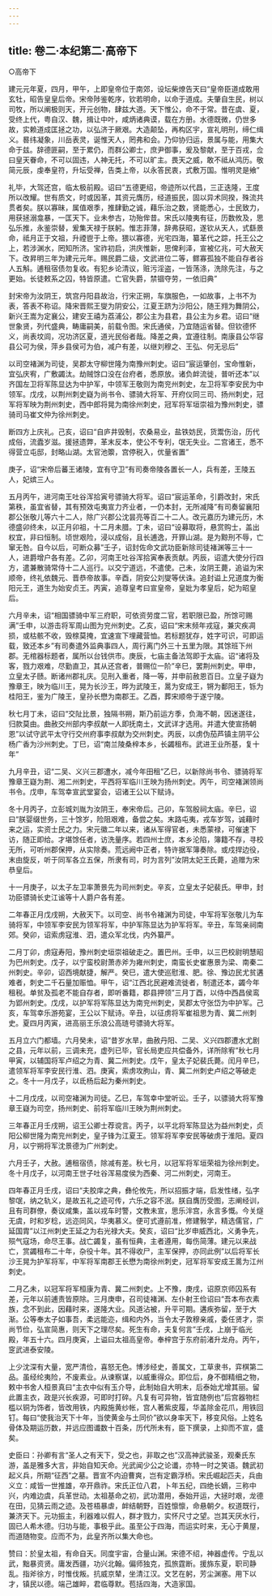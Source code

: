 ```yaml
---
---
---
```

title: 卷二·本纪第二·高帝下
---

○高帝下

建元元年夏，四月，甲午，上即皇帝位于南郊，设坛柴燎告天曰“皇帝臣道成敢用玄牡，昭告皇皇后帝。宋帝陟鉴乾序，钦若明命，以命于道成。夫肇自生民，树以司牧，所以阐极则天，开元创物，肆兹大道。天下惟公，命不于常。昔在虞、夏，受终上代，粤自汉、魏，揖让中叶，咸炳诸典谟，载在方册。水德既微，仍世多故，实赖道成匡拯之功，以弘济于厥艰。大造颠坠，再构区宇，宣礼明刑，缔仁缉义。晷纬凝象，川岳表灵，诞惟天人，罔弗和会。乃仰协归运，景属与能，用集大命于兹。辞德匪嗣，至于累仍，而群公卿士，庶尹御事，爰及黎献，至于百戎，佥曰皇天眷命，不可以固违，人神无托，不可以旷主。畏天之威，敢不祗从鸿历。敬简元辰，虔奉皇符，升坛受禅，告类上帝，以永答民衷，式敷万国。惟明灵是飨”

礼毕，大驾还宫，临太极前殿。诏曰“五德更绍，帝迹所以代昌，三正迭隆，王度所以改耀。世有质文，时或因革，其资元膺历，经道振民，固以异术同揆，殊流共贯者矣。朕以寡昧，属值艰季，推肆勤之诚，藉乐治之数，贤能悉心，士民致力，用获拯溺龛暴，一匡天下。业未参古，功殆侔昔。宋氏以陵夷有征，历数攸及，思弘乐推，永鉴崇替，爰集天禄于朕躬。惟志菲薄，辞弗获昭，遂钦从天人，式繇景命，祗月正于文祖，升禋鬯于上帝。猥以寡德，光宅四海，纂革代之踪，托王公之上，若涉渊水，罔知所济。宝祚初启，洪庆惟新，思俾利泽，宣被亿兆，可大赦天下。改昇明三年为建元元年。赐民爵二级，文武进位二等，鳏寡孤独不能自存者谷人五斛。逋租宿债勿复收。有犯乡论清议，赃污淫盗，一皆荡涤，洗除先注，与之更始。长徒敕系之囚，特皆原遣。亡官失爵，禁锢夺劳，一依旧典”

封宋帝为汝阴王，筑宫丹阳县故治，行宋正朔，车旗服色，一如故事，上书不为表，答表不称诏。降宋晋熙王燮为阴安公，江夏王跻为沙阳公，随王翙为舞阴公，新兴王嵩为定襄公，建安王禧为荔浦公，郡公主为县君，县公主为乡君。诏曰“继世象贤，列代盛典，畴庸嗣美，前载令图。宋氏通侯，乃宜随运省替。但钦德怀义，尚表坟闾，况功济区夏，道光民俗者哉。降差之典，宜遵往制。南康县公华容县公可为侯，萍乡县侯可为伯，减户有差，以继刘穆之、王弘、何无忌后”

以司空褚渊为司徒，吴郡太守柳世隆为南豫州刺史。诏曰“宸运肇创，宝命惟新，宜弘庆宥，广敷蠲汰。劫贼馀口没在台府者，悉原放。诸负衅流徙，普听还本”以齐国左卫将军陈显达为中护军，中领军王敬则为南兖州刺史，左卫将军李安民为中领军。戊戌，以荆州刺史嶷为尚书令、骠骑大将军、开府仪同三司、扬州刺史，冠军将军映为荆州刺史，西中郎将晃为南徐州刺史，冠军将军垣崇祖为豫州刺史，骠骑司马崔文仲为徐州刺史。

断四方上庆礼。己亥，诏曰“自庐井毁制，农桑易业，盐铁妨民，货鬻伤治，历代成俗，流蠹岁滋。援拯遗弊，革末反本，使公不专利，氓无失业。二宫诸王，悉不得营立屯邸，封略山湖。太官池籞，宫停税入，优量省置”

庚子，诏“宋帝后蕃王诸陵，宜有守卫”有司奏帝陵各置长一人，兵有差，王陵五人，妃嫔三人。

五月丙午，进河南王吐谷浑拾寅号骠骑大将军。诏曰“宸运革命，引爵改封，宋氏第秩，虽宜省替，其有预效屯夷宣力齐业者，一仍本封，无所减降”有司奏留襄阳郡公张敬儿等六十二人，除广兴郡公沈昙亮等百二十二人。改元嘉历为建元历，木德盛卯终未，以正月卯祖，十二月未腊。丁未，诏曰“设募取将，悬赏购士，盖出权宜，非曰恒制。顷世艰险，浸以成俗，且长逋逸，开罪山湖。是为黥刑不辱，亡窜无咎。自今以后，可断众募”壬子，诏封佐命文武功臣新除司徒褚渊等三十一人，进爵增户各有差。乙卯，河南王吐谷浑拾寅奉表贡献。丙辰，诏遣大使分行四方，遣兼散骑常侍十二人巡行。以交宁道远，不遣使。己未，汝阴王薨，追谥为宋顺帝，终礼依魏元、晋恭帝故事。辛酉，阴安公刘燮等伏诛。追封谥上兄道度为衡阳元王，道生为始安贞王。丙寅，追尊皇考曰宣皇帝，皇妣为孝皇后，妃为昭皇后。

六月辛未，诏“相国骠骑中军三府职，可依资劳度二官，若职限已盈，所馀可赐满”壬申，以游击将军周山图为兖州刺史。乙亥，诏曰“宋末频年戎寇，兼灾疾凋损，或枯骸不收，毁榇莫掩，宜速宣下埋藏营恤。若标题犹存，姓字可识，可即运载，致还本乡”有司奏遣外监典事四人，周行离门外三十五里为限。其馀班下州郡。无棺器标题者，属所以台钱供市。庚辰，七庙主备法驾即于太庙。诏“诸将及客，戮力艰难，尽勤直卫，其从还宫者，普赐位一阶”辛巳，罢荆州刺史。甲申，立皇太子赜。断诸州郡礼庆。见刑入重者，降一等，并申前赦恩百日。立皇子嶷为豫章王，映为临川王，晃为长沙王，晔为武陵王，暠为安成王，锵为鄱阳王，铄为桂阳王，鉴为广陵王，皇孙长懋为南郡王。乙酉，葬宋顺帝于遂宁陵。

秋七月丁未，诏曰“交阯比景，独隔书朔，斯乃前运方季，负海不朝，因迷遂往，归款莫由。曲赦交州部内李叔献一人即抚南土，文武详才选用。并遣大使宣扬朝恩”以试守武平太守行交州府事李叔献为交州刺史。丙辰，以虏伪茄芦镇主阴平公杨广香为沙州刺史。丁巳，诏“南兰陵桑梓本乡，长蠲租布。武进王业所基，复十年”

九月辛丑，诏“二吴、义兴三郡遭水，减今年田租”乙巳，以新除尚书令、骠骑将军豫章王嶷为荆、湘二州刺史，平西将军临川王映为扬州刺史。丙午，司空褚渊领尚书令。戊申，车驾幸宣武堂宴会，诏诸王公以下赋诗。

冬十月丙子，立彭城刘胤为汝阴王，奉宋帝后。己卯，车驾殷祠太庙。辛巳，诏曰“朕婴缀世务，三十馀岁，险阻艰难，备尝之矣。末路屯夷，戎车岁驾，诚藉时来之运，实资士民之力。宋元徽二年以来，诸从军得官者，未悉蒙禄，可催速下访，随正即给。才堪馀任者，访洗量序。若四州士庶，本乡沦陷，簿籍不存，寻校无所，可听州郡保押，从实除奏。荒远阙中正者，特许据军簿奏除。或戍捍边役，末由旋反，听于同军各立五保，所隶有司，时为言列”汝阴太妃王氏薨，追赠为宋恭皇后。

十一月庚子，以太子左卫率萧景先为司州刺史。辛亥，立皇太子妃裴氏。甲申，封功臣骠骑长史江谧等十人爵户各有差。

二年春正月戊戌朔，大赦天下。以司空、尚书令褚渊为司徒，中军将军张敬儿为车骑将军，中领军李安民为领军将军，中护军陈显达为护军将军。辛丑，车驾亲祠南郊。癸卯，诏索虏寇淮、泗，遣众军北伐，内外纂严。

二月丁卯，虏寇寿阳，豫州刺史垣崇祖破走之。置巴州。壬申，以三巴校尉明慧昭为巴州刺史。戊子，以宁蛮校尉萧赤斧为雍州刺史，南蛮长史崔惠景为梁、南秦二州刺史。辛卯，诏西境献捷，解严。癸巳，遣大使巡慰淮、肥。徐、豫边民尤贫遘难者，刺史二千石量加赈恤。甲午，诏“江西北民避难流徙者，制遣还本，蠲今年租税。单贫及孤老不能自存者，即听番籍，郡县押领”三月丁酉，以侍中西昌侯鸾为郢州刺史。戊戌，以护军将军陈显达为南兖州刺史，吴郡太守张岱为中护军。己亥，车驾幸乐游苑宴，王公以下赋诗。辛丑，以征虏将军崔祖思为青、冀二州刺史。夏四月丙寅，进高丽王乐浪公高琏号骠骑大将军。

五月立六门都墙。六月癸未，诏“昔岁水旱，曲赦丹阳、二吴、义兴四郡遭水尤剧之县，元年以前，三调未充，虚列已毕，官长局吏应共偿备外，详所除宥”秋七月甲寅，以辅国将军卢绍之为青、冀二州刺史。戊午，皇太子妃裴氏薨。闰月辛巳，遣领军将军李安民行淮、泗。庚寅，索虏攻朐山，青、冀二州刺史卢绍之等破走之。冬十一月戊子，以氐杨后起为秦州刺史。

十二月戊戌，以司空褚渊为司徒。乙巳，车驾幸中堂听讼。壬子，以骠骑大将军豫章王嶷为司空，扬州刺史、前将军临川王映为荆州刺史。

三年春正月壬戌朔，诏王公卿士荐谠言。丙子，以平北将军陈显达为益州刺史，贞阳公柳世隆为南兖州刺史，皇子锋为江夏王。领军将军李安民等破虏于淮阳。夏四月，以宁朔将军沈景德为广州刺史。

六月壬子，大赦。逋租宿债，除减有差。秋七月，以冠军将军垣荣祖为徐州刺史。冬十月戊子，以河南王世子吐谷浑易度侯为西秦、河二州刺史，河南王。

四年春正月壬戌，诏曰“夫胶庠之典，彝伦攸先，所以招振才端，启发性绪，弘字黎氓，纳之轨义，是故五礼之迹可传，六乐之容不泯。朕自膺历受图，志阐经训，且有司群僚，奏议咸集，盖以戎车时警，文教未宣，思乐泮宫，永言多慨。今关燧无虞，时和岁稔，远迩同风，华夷慕义。便可式遵前准，修建斅学，精选儒官，广延国胄”以江州刺史王延之为右光禄大夫。癸亥，诏曰“比岁申威西北，义勇争先，殒气寇场，命尽王事。战亡蠲复，虽有恒典，主者遵用，每伤简薄。建元以来战亡，赏蠲租布二十年，杂役十年。其不得收尸，主军保押，亦同此例”以后将军长沙王晃为护军将军，中军将军南郡王长懋为南徐州刺史，冠军将军安成王暠为江州刺史。

二月乙未，以冠军将军桓康为青、冀二州刺史。上不豫，庚戌，诏原京师囚系有差，元年以前逋责皆原除。三月庚申，召司徒褚渊、左仆射王俭诏曰“吾本布衣素族，念不到此，因藉时来，遂隆大业。风道沾被，升平可期。遘疾弥留，至于大渐。公等奉太子如事吾，柔远能迩，缉和内外，当令太子敦穆亲戚，委任贤才，崇尚节俭，弘宣简惠，则天下之理尽矣。死生有命，夫复何言”壬戌，上崩于临光殿，年五十六。四月庚寅，上谥曰太祖高皇帝。奉梓宫于东府前渚升龙舟。丙午，窆武进泰安陵。

上少沈深有大量，宽严清俭，喜怒无色。博涉经史，善属文，工草隶书，弈棋第二品。虽经纶夷险，不废素业。从谏察谋，以威重得众。即位后，身不御精细之物，敕中书舍人桓景真曰“主衣中似有玉介导，此制始自大明末，后泰始尤增其丽。留此置主衣，政是兴长疾源，可即时打碎。凡复有可异物，皆宜随例也”后宫器物栏槛以铜为饰者，皆改用铁，内殿施黄纱帐，宫人著紫皮履，华盖除金花爪，用铁回钉。每曰“使我治天下十年，当使黄金与土同价”欲以身率天下，移变风俗。上姓名骨体及期运历数，并远应图谶数十百条，历代所未有，臣下撰录，上抑而不宣，盛矣。

史臣曰：孙卿有言“圣人之有天下，受之也，非取之也”汉高神武骏圣，观秦氏东游，盖是雅多大言，非始自知天命。光武闻少公之论谶，亦特一时之笑语。魏武初起义兵，所期“征西”之墓。晋宣不内迫曹爽，岂有定霸浮桥。宋氏崛起匹夫，兵由义立：咸皆一世推雄，卒开鼎祚。宋氏正位八君，卜年五纪，四绝长嫡，三称中兴，内难边虞，兵革世动。太祖基命之初，武功潜用，泰始开运，大拯时艰，龙德在田，见猜云雨之迹。及苍梧暴虐，衅结朝野，百姓懔懔，命悬朝夕。权道既行，兼济天下。元功振主，利器难以假人，群才戮力，实怀尺寸之望。岂其天厌水行，固已人希木德。归功与能，事极乎此。虽至公于四海，而运实时来，无心于黄屋，而道随物变。应而不为，此皇齐所以集大命也。

赞曰：於皇太祖，有命自天。同度宇宙，合量山渊。宋德不绍，神器虚传。宁乱以武，黜暴资贤。庸发西疆，功兴北翰。偏师独克，孤旅霆断。援旆东夏，职司静乱。指斧徐方，时惟伐叛。抗威京辇，坐清江汉。文艺在躬，芳尘渊塞。用下以才，镇民以德。端己雄睟，君临尊默。苞括四海，大造家国。

